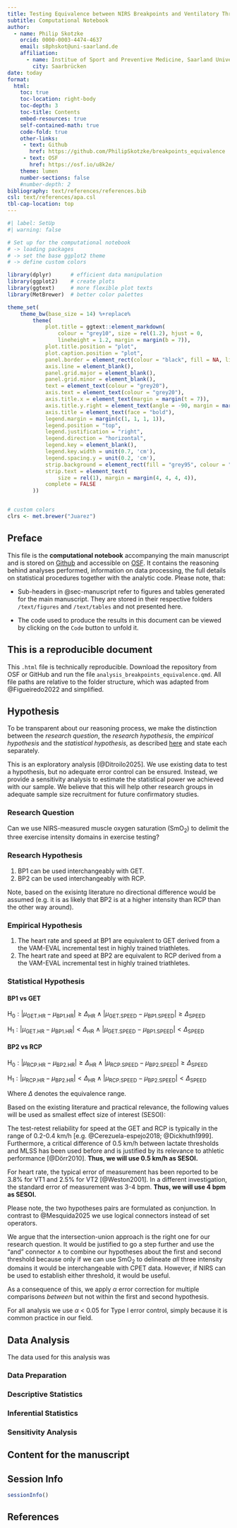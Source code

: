 ```yaml
---
title: Testing Equivalence between NIRS Breakpoints and Ventilatory Thresholds
subtitle: Computational Notebook
author:
  - name: Philip Skotzke
    orcid: 0000-0003-4474-4637
    email: s8phskot@uni-saarland.de
    affiliation:
      - name: Institue of Sport and Preventive Medicine, Saarland University, Campus B8.2, 66123 Saarbrücken, Germany
        city: Saarbrücken
date: today
format:
  html:
    toc: true
    toc-location: right-body
    toc-depth: 3
    toc-title: Contents
    embed-resources: true
    self-contained-math: true
    code-fold: true
    other-links: 
     - text: Github 
       href: https://github.com/PhilipSkotzke/breakpoints_equivalence
     - text: OSF
       href: https://osf.io/u8k2e/
    theme: lumen
    number-sections: false
    #number-depth: 2
bibliography: text/references/references.bib
csl: text/references/apa.csl
tbl-cap-location: top
---
```


```r
#| label: SetUp
#| warning: false

# Set up for the computational notebook
# -> loading packages
# -> set the base ggplot2 theme
# -> define custom colors

library(dplyr)      # efficient data manipulation
library(ggplot2)    # create plots
library(ggtext)     # more flexible plot texts
library(MetBrewer)  # better color palettes

theme_set(
    theme_bw(base_size = 14) %+replace%
        theme(
            plot.title = ggtext::element_markdown(
                colour = "grey10", size = rel(1.2), hjust = 0, 
                lineheight = 1.2, margin = margin(b = 7)),
            plot.title.position = "plot",
            plot.caption.position = "plot",
            panel.border = element_rect(colour = "black", fill = NA, linewidth = 0.7),
            axis.line = element_blank(),
            panel.grid.major = element_blank(),
            panel.grid.minor = element_blank(),
            text = element_text(colour = "grey20"),
            axis.text = element_text(colour = "grey20"),
            axis.title.x = element_text(margin = margin(t = 7)),
            axis.title.y.right = element_text(angle = -90, margin = margin(l = 4)),
            axis.title = element_text(face = "bold"),
            legend.margin = margin(c(1, 1, 1, 1)),
            legend.position = "top",
            legend.justification = "right",
            legend.direction = "horizontal",
            legend.key = element_blank(),
            legend.key.width = unit(0.7, 'cm'),
            legend.spacing.y = unit(0.2, 'cm'),
            strip.background = element_rect(fill = "grey95", colour = "grey10", linewidth = 0.7),
            strip.text = element_text(
                size = rel(1), margin = margin(4, 4, 4, 4)),
            complete = FALSE
        ))


# custom colors
clrs <- met.brewer("Juarez")
```

## Preface

This file is the **computational notebook** accompanying the main manuscript and is stored on [Github](https://github.com/PhilipSkotzke/breakpoints_equivalence "Link to GitHub Repository") and accessible on [OSF](https://osf.io/u8k2e/ "Link to OSF project"). It contains the reasoning behind analyses performed, information on data processing, the full details on statistical procedures together with the analytic code. Please note, that:

-   Sub-headers in @sec-manuscript refer to figures and tables generated for the main manuscript. They are stored in their respective folders `/text/figures` and `/text/tables` and not presented here.

-   The code used to produce the results in this document can be viewed by clicking on the `Code` button to unfold it.

::: {.callout-note collapse="true"}
## This is a reproducible document

This `.html` file is technically reproducible. Download the repository from OSF or GitHub and run the file `analysis_breakpoints_equivalence.qmd`. All file paths are relative to the folder structure, which was adapted from @Figueiredo2022 and simplified.
:::

## Hypothesis

To be transparent about our reasoning process, we make the distinction between the *research question*, the *research hypothesis*, the *empirical hypothesis* and the *statistical hypothesis*, as described [here](https://publish.obsidian.md/methodology-swi-uds/Practise/Analyzing+research+methodology/1.+Find+the+research+question) and state each separately.

::: callout-important
This is an exploratory analysis [@Ditroilo2025]. We use existing data to test a hypothesis, but no adequate error control can be ensured. Instead, we provide a sensitivity analysis to estimate the statistical power we achieved with our sample. We believe that this will help other research groups in adequate sample size recruitment for future confirmatory studies.
:::

### Research Question

Can we use NIRS-measured muscle oxygen saturation (SmO~2~) to delimit the three exercise intensity domains in exercise testing?

### Research Hypothesis

1.  BP1 can be used interchangeably with GET.
2.  BP2 can be used interchangeably with RCP.

Note, based on the exisintg literature no directional difference would be assumed (e.g. it is as likely that BP2 is at a higher intensity than RCP than the other way around).

### Empirical Hypothesis

1.  The heart rate and speed at BP1 are equivalent to GET derived from a the VAM-EVAL incremental test in highly trained triathletes.
2.  The heart rate and speed at BP2 are equivalent to RCP derived from a the VAM-EVAL incremental test in highly trained triathletes.

### Statistical Hypothesis

#### BP1 vs GET

$\text{H}_0: \left|\mu_{\text{GET.HR}} - \mu_{\text{BP1.HR}} \right| \geq \Delta_{\text{HR}} ~ \land ~ \left|\mu_{\text{GET.SPEED}} - \mu_{\text{BP1.SPEED}} \right| \geq \Delta_{\text{SPEED}}$

$\text{H}_1: \left|\mu_{\text{GET.HR}} - \mu_{\text{BP1.HR}} \right| < \Delta_{\text{HR}} ~ \land ~ \left|\mu_{\text{GET.SPEED}} - \mu_{\text{BP1.SPEED}} \right| < \Delta_{\text{SPEED}}$

#### BP2 vs RCP

$\text{H}_0: \left|\mu_{\text{RCP.HR}} - \mu_{\text{BP2.HR}} \right| \geq \Delta_{\text{HR}} ~ \land ~ \left|\mu_{\text{RCP.SPEED}} - \mu_{\text{BP2.SPEED}} \right| \geq \Delta_{\text{SPEED}}$

$\text{H}_1: \left|\mu_{\text{RCP.HR}} - \mu_{\text{BP2.HR}} \right| < \Delta_{\text{HR}} ~ \land ~ \left|\mu_{\text{RCP.SPEED}} - \mu_{\text{BP2.SPEED}} \right| < \Delta_{\text{SPEED}}$

Where $\Delta$ denotes the equivalence range.

Based on the existing literature and practical relevance, the following values will be used as smallest effect size of interest (SESOI):

The test-retest reliability for speed at the GET and RCP is typically in the range of 0.2-0.4 km/h [e.g. @Cerezuela-espejo2018; @Dickhuth1999]. Furthermore, a critical difference of 0.5 km/h between lactate thresholds and MLSS has been used before and is justified by its relevance to athletic performance [@Dörr2010]. **Thus, we will use 0.5 km/h as SESOI.**

For heart rate, the typical error of measurement has been reported to be 3.8% for VT1 and 2.5% for VT2 [@Weston2001]. In a different investigation, the standard error of measurement was 3-4 bpm. **Thus, we will use 4 bpm as SESOI.**

Please note, the two hypotheses pairs are formulated as conjunction. In contrast to @Mesquida2025 we use logical connectors instead of set operators.

We argue that the intersection-union approach is the right one for our research question. It would be justified to go a step further and use the "and" connector $\land$ to combine our hypotheses about the first and second threshold because only if we can use SmO~2~ to delineate *all* three intensity domains it would be interchangeable with CPET data. However, if NIRS can be used to establish either threshold, it would be useful.

As a consequence of this, we apply $\alpha$ error correction for multiple comparisons *between* but not within the first and second hypothesis.

For all analysis we use $\alpha$ \< 0.05 for Type I error control, simply because it is common practice in our field.

## Data Analysis

The data used for this analysis was

### Data Preparation

### Descriptive Statistics

### Inferential Statistics

### Sensitivity Analysis

## Content for the manuscript {#sec-manuscript}

## Session Info

```r
sessionInfo()
```

## References
